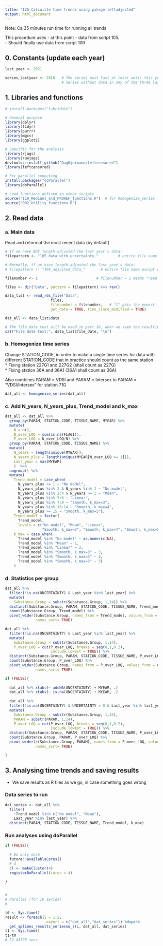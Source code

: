 ```yaml
---
title: "125 Calculate time trends using pakage leftadjusted"
output: html_document
---
```


Note: Ca 35 minutes run time for running all trends    

This procedure uses - at this point - data from script 105.  
- Should finally use data from script 109  


## 0. Constants (update each year)     
```r

last_year <- 2021

series_lastyear <- 2018   # The series must last at least until this year    
                          # Series without data in any of the three last years will be excluded


```
  
## 1. Libraries and functions  
```r

# install.packages("lubridate")

# General purpose
library(dplyr)
library(tidyr)
library(purrr)
library(mgcv)
library(ggplot2)

# Specific for the analysis
library(rjags)
library(runjags)
devtools::install_github("DagHjermann/leftcensored")
library(leftcensored)

# For parallel computing
install.packages("doParallel")
library(doParallel)

# Load functions defined in other scripts  
source("110_Medians_and_PROREF_functions.R")  # for homogenize_series
source("002_Utility_functions.R")

```

## 2. Read data  

### a. Main data  
Read and reformat the most recent data (by default)  
```r

# If we have NOT length-adjusted the last year's data:
filepattern <- "105_data_with_uncertainty_"         # entire file name except date and extension

# Normally, if we have length-adjusted the last year's data:
# filepattern <- "109_adjusted_data_"       # entire file name except date and extension

filenumber <- 1                           # filenumber = 1 means "read the newest file"

files <- dir("Data", pattern = filepattern) %>% rev()

data_list <- read_rds_file("Data",
                     files, 
                     filenumber = filenumber,   # "1" gets the newest file   
                     get_date = TRUE, time_since_modified = TRUE)

dat_all <- data_list$data

# The file_date text will be used in part 10, when we save the resulting file
cat("File date text:", data_list$file_date, "\n")

```


### b. Homogenize time series  
Change STATION_CODE, in order to make a single time series for data with different STATION_CODE that in practice should count as the same station   
* Fixing station 227G1 and 227G2 (shall count as 227G)  
* Fixing station 36A and 36A1 (36A1 shall count as 36A)  
  
Also combines PARAM = VDSI and PARAM = Intersex to PARAM = "VDSI/Intersex" for station 71G  

```r

dat_all <- homogenize_series(dat_all)

```

### c. Add N_years, N_years_plus, Trend_model and k_max    
```r

dat_all <- dat_all %>%
  group_by(PARAM, STATION_CODE, TISSUE_NAME, MYEAR) %>%
  mutate(
    N = n(),
    N_over_LOQ = sum(is.na(FLAG1)),
    P_over_LOQ = N_over_LOQ/N) %>%
  group_by(PARAM, STATION_CODE, TISSUE_NAME) %>%
  mutate(
    N_years = length(unique(MYEAR)), 
    N_years_plus = length(unique(MYEAR[N_over_LOQ >= 1])),
    Last_year = max(MYEAR)
    )  %>%
  ungroup() %>%
  mutate(
    Trend_model = case_when(
      N_years_plus <= 1 ~ "No model",
      N_years_plus %in% 2 & N_years %in% 2 ~ "No model",
      N_years_plus %in% 2:4 & N_years >= 3 ~ "Mean",
      N_years_plus %in% 5:6 ~ "Linear",
      N_years_plus %in% 7:9 ~ "Smooth, k_max=3",
      N_years_plus %in% 10:14 ~ "Smooth, k_max=4",
      N_years_plus >= 15 ~ "Smooth, k_max=5"),
    Trend_model = factor(
      Trend_model,
      levels = c("No model", "Mean", "Linear", 
                 "Smooth, k_max=3", "Smooth, k_max=4", "Smooth, k_max=5")),
    k_max = case_when(
      Trend_model %in% "No model" ~ as.numeric(NA),
      Trend_model %in% "Mean" ~ 1,
      Trend_model %in% "Linear" ~ 2,
      Trend_model %in% "Smooth, k_max=3" ~ 3,
      Trend_model %in% "Smooth, k_max=4" ~ 4,
      Trend_model %in% "Smooth, k_max=5" ~ 5)
    )


```


### d. Statistics per group  
```r

dat_all %>%
  filter(!is.na(UNCERTAINTY) & Last_year %in% last_year) %>%
  mutate(
    Substance.Group = substr(Substance.Group, 1,14)) %>%
  distinct(Substance.Group, PARAM, STATION_CODE, TISSUE_NAME, Trend_model) %>%
  count(Substance.Group, Trend_model) %>%
  pivot_wider(Substance.Group, names_from = Trend_model, values_from = n,
              names_sort= TRUE)

dat_all %>%
  filter(!is.na(UNCERTAINTY) & Last_year %in% last_year) %>%
  mutate(
    Substance.Group = substr(Substance.Group, 1,14),
    P_over_LOQ = cut(P_over_LOQ, breaks = seq(0,1,0.2), 
                     include.lowest = TRUE)) %>%
  distinct(Substance.Group, PARAM, STATION_CODE, TISSUE_NAME, P_over_LOQ) %>%
  count(Substance.Group, P_over_LOQ) %>%
  pivot_wider(Substance.Group, names_from = P_over_LOQ, values_from = n,
              names_sort= TRUE)

if (FALSE){
  
  dat_all %>% xtabs(~ addNA(UNCERTAINTY) + MYEAR, .)
  dat_all %>% xtabs(~ is.na(UNCERTAINTY) + MYEAR, .)
  
  dat_all %>%
  filter(!is.na(UNCERTAINTY) & UNCERTAINTY > 0 & Last_year %in% last_year) %>%
  mutate(
    Substance.Group = substr(Substance.Group, 1,14),
    PARAM = substr(PARAM, 1,14),
    P_over_LOQ = cut(P_over_LOQ, breaks = seq(0,1,0.2), 
                     include.lowest = TRUE)) %>%
  distinct(Substance.Group, PARAM, STATION_CODE, TISSUE_NAME, P_over_LOQ) %>%
  count(Substance.Group, PARAM, P_over_LOQ) %>%
  pivot_wider(c(Substance.Group, PARAM), names_from = P_over_LOQ, values_from = n,
              names_sort= TRUE)

}
```


## 3. Analysing time trends and saving results    

- We save results as R files as we go, in case something goes wrong  

### Data series to run  
```r

dat_series <- dat_all %>%
  filter(
    !Trend_model %in% c("No model", "Mean"),
    Last_year %in% last_year) %>%
  distinct(PARAM, STATION_CODE, TISSUE_NAME, Trend_model, k_max)

```


### Run analyses using doParallel  

```r

if (FALSE){
  
  # Do only once
  future::availableCores()
  # 4
  cl <- makeCluster(4)
  registerDoParallel(cores = 4)
  
}


#
# Parallel (for 10 series)
#

t0 <- Sys.time()
result <- foreach(i = 1:2, 
                  .export = c("dat_all","dat_series")) %dopar%
  get_splines_results_seriesno_s(i, dat_all, dat_series)
t1 <- Sys.time()
t1-t0
# 52.43795 secs  


```

